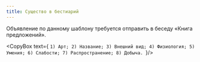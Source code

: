 ```yaml
---
title: Существо в бестиарий
---
```


<ButtonCover src="/menu/manual/templates/beast/pic.jpg"/>
<BlockquoteBox>
    Объявление по данному шаблону требуется отправить в беседу «Книга предложений».
</BlockquoteBox>

<CopyBox text={
`1) Арт;
2) Название;
3) Внешний вид;
4) Физиология;
5) Умения;
6) Слабости;
7) Распространение;
8) Добыча.
`}/>